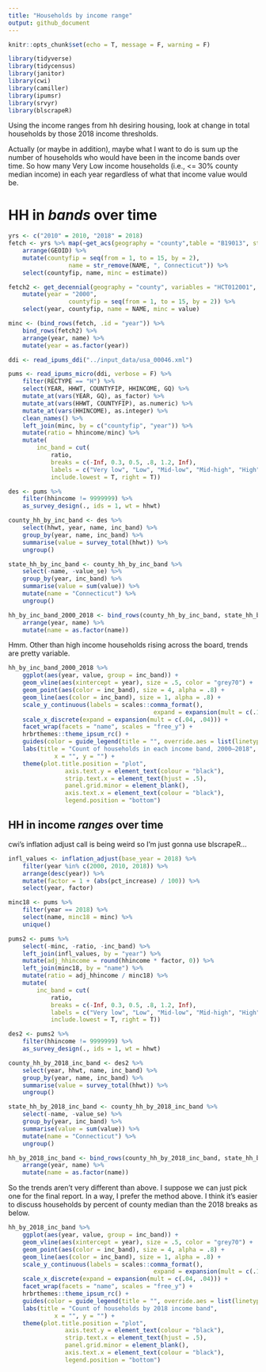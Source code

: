 ```yaml
---
title: "Households by income range"
output: github_document
---
```


```r
knitr::opts_chunk$set(echo = T, message = F, warning = F)
```

```r
library(tidyverse)
library(tidycensus)
library(janitor)
library(cwi)
library(camiller)
library(ipumsr)
library(srvyr)
library(blscrapeR)
```

Using the income ranges from hh desiring housing, look at change in total households by those 2018 income thresholds.

Actually (or maybe in addition), maybe what I want to do is sum up the number of households who would have been in the income bands over time. So how many Very Low income households (i.e., <= 30% county median income) in each year regardless of what that income value would be.

# HH in *bands* over time

```r
yrs <- c("2010" = 2010, "2018" = 2018)
fetch <- yrs %>% map(~get_acs(geography = "county",table = "B19013", state = 09, cache_table = T, year = .) %>% 
	arrange(GEOID) %>% 
	mutate(countyfip = seq(from = 1, to = 15, by = 2),
				 name = str_remove(NAME, ", Connecticut")) %>% 
	select(countyfip, name, minc = estimate))

fetch2 <- get_decennial(geography = "county", variables = "HCT012001", state = 09, year = 2000, sumfile = "sf3") %>% 
	mutate(year = "2000",
				 countyfip = seq(from = 1, to = 15, by = 2)) %>% 
	select(year, countyfip, name = NAME, minc = value)

minc <- (bind_rows(fetch, .id = "year")) %>% 
	bind_rows(fetch2) %>% 
	arrange(year, name) %>% 
	mutate(year = as.factor(year))
```

```r
ddi <- read_ipums_ddi("../input_data/usa_00046.xml")

pums <- read_ipums_micro(ddi, verbose = F) %>% 
	filter(RECTYPE == "H") %>% 
	select(YEAR, HHWT, COUNTYFIP, HHINCOME, GQ) %>% 
	mutate_at(vars(YEAR, GQ), as_factor) %>% 
	mutate_at(vars(HHWT, COUNTYFIP), as.numeric) %>% 
	mutate_at(vars(HHINCOME), as.integer) %>% 
	clean_names() %>% 
	left_join(minc, by = c("countyfip", "year")) %>% 
	mutate(ratio = hhincome/minc) %>% 
	mutate(
		inc_band = cut(
			ratio,
			breaks = c(-Inf, 0.3, 0.5, .8, 1.2, Inf),
			labels = c("Very low", "Low", "Mid-low", "Mid-high", "High"),
			include.lowest = T, right = T))

des <- pums %>%
	filter(hhincome != 9999999) %>% 
	as_survey_design(., ids = 1, wt = hhwt)
```

```r
county_hh_by_inc_band <- des %>%
	select(hhwt, year, name, inc_band) %>% 
	group_by(year, name, inc_band) %>% 
	summarise(value = survey_total(hhwt)) %>% 
	ungroup()

state_hh_by_inc_band <- county_hh_by_inc_band %>% 
	select(-name, -value_se) %>% 
	group_by(year, inc_band) %>% 
	summarise(value = sum(value)) %>% 
	mutate(name = "Connecticut") %>% 
	ungroup()

hh_by_inc_band_2000_2018 <- bind_rows(county_hh_by_inc_band, state_hh_by_inc_band) %>% 
	arrange(year, name) %>% 
	mutate(name = as.factor(name))
```

Hmm. Other than high income households rising across the board, trends are pretty variable.

```r
hh_by_inc_band_2000_2018 %>% 
	ggplot(aes(year, value, group = inc_band)) +
	geom_vline(aes(xintercept = year), size = .5, color = "grey70") +
	geom_point(aes(color = inc_band), size = 4, alpha = .8) +
	geom_line(aes(color = inc_band), size = 1, alpha = .8) +
	scale_y_continuous(labels = scales::comma_format(),
										 expand = expansion(mult = c(.1, .1))) +
	scale_x_discrete(expand = expansion(mult = c(.04, .04))) +
	facet_wrap(facets = "name", scales = "free_y") +
	hrbrthemes::theme_ipsum_rc() +
	guides(color = guide_legend(title = "", override.aes = list(linetype = 0))) +
	labs(title = "Count of households in each income band, 2000–2018",
			 x = "", y = "") +
	theme(plot.title.position = "plot",
				axis.text.y = element_text(colour = "black"),
				strip.text.x = element_text(hjust = .5),
				panel.grid.minor = element_blank(),
				axis.text.x = element_text(colour = "black"),
				legend.position = "bottom")
```

## HH in income *ranges* over time

cwi's inflation adjust call is being weird so I'm just gonna use blscrapeR...

```r
infl_values <- inflation_adjust(base_year = 2018) %>% 
	filter(year %in% c(2000, 2010, 2018)) %>% 
	arrange(desc(year)) %>% 
	mutate(factor = 1 + (abs(pct_increase) / 100)) %>% 
	select(year, factor)

minc18 <- pums %>% 
	filter(year == 2018) %>% 
	select(name, minc18 = minc) %>% 
	unique()

pums2 <- pums %>% 
	select(-minc, -ratio, -inc_band) %>% 
	left_join(infl_values, by = "year") %>% 
	mutate(adj_hhincome = round(hhincome * factor, 0)) %>% 
	left_join(minc18, by = "name") %>% 
	mutate(ratio = adj_hhincome / minc18) %>% 
	mutate(
		inc_band = cut(
			ratio,
			breaks = c(-Inf, 0.3, 0.5, .8, 1.2, Inf),
			labels = c("Very low", "Low", "Mid-low", "Mid-high", "High"),
			include.lowest = T, right = T))

des2 <- pums2 %>%
	filter(hhincome != 9999999) %>% 
	as_survey_design(., ids = 1, wt = hhwt)
```

```r
county_hh_by_2018_inc_band <- des2 %>%
	select(year, hhwt, name, inc_band) %>% 
	group_by(year, name, inc_band) %>% 
	summarise(value = survey_total(hhwt)) %>% 
	ungroup()

state_hh_by_2018_inc_band <- county_hh_by_2018_inc_band %>% 
	select(-name, -value_se) %>% 
	group_by(year, inc_band) %>% 
	summarise(value = sum(value)) %>% 
	mutate(name = "Connecticut") %>% 
	ungroup()

hh_by_2018_inc_band <- bind_rows(county_hh_by_2018_inc_band, state_hh_by_2018_inc_band) %>% 
	arrange(year, name) %>% 
	mutate(name = as.factor(name))
```

So the trends aren't very different than above. I suppose we can just pick one for the final report. In a way, I prefer the method above. I think it's easier to discuss households by percent of county median than the 2018 breaks as below.
```r
hh_by_2018_inc_band %>% 
	ggplot(aes(year, value, group = inc_band)) +
	geom_vline(aes(xintercept = year), size = .5, color = "grey70") +
	geom_point(aes(color = inc_band), size = 4, alpha = .8) +
	geom_line(aes(color = inc_band), size = 1, alpha = .8) +
	scale_y_continuous(labels = scales::comma_format(),
										 expand = expansion(mult = c(.1, .1))) +
	scale_x_discrete(expand = expansion(mult = c(.04, .04))) +
	facet_wrap(facets = "name", scales = "free_y") +
	hrbrthemes::theme_ipsum_rc() +
	guides(color = guide_legend(title = "", override.aes = list(linetype = 0))) +
	labs(title = "Count of households by 2018 income band",
			 x = "", y = "") +
	theme(plot.title.position = "plot",
				axis.text.y = element_text(colour = "black"),
				strip.text.x = element_text(hjust = .5),
				panel.grid.minor = element_blank(),
				axis.text.x = element_text(colour = "black"),
				legend.position = "bottom")
```